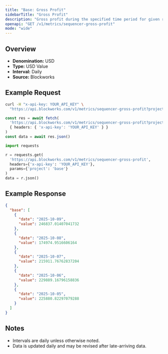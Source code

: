 ```yaml
---
title: "Base: Gross Profit"
sidebarTitle: "Gross Profit"
description: "Gross profit during the specified time period for given rollup."
openapi: "GET /v1/metrics/sequencer-gross-profit"
mode: "wide"
---
```


## Overview

- **Denomination:** USD
- **Type:** USD Value
- **Interval:** Daily
- **Source:** Blockworks

## Example Request

<CodeGroup>

```bash cURL
curl -H "x-api-key: YOUR_API_KEY" \
  "https://api.blockworks.com/v1/metrics/sequencer-gross-profit?project=base"
```

```typescript TypeScript
const res = await fetch(
  'https://api.blockworks.com/v1/metrics/sequencer-gross-profit?project=base',
  { headers: { 'x-api-key': 'YOUR_API_KEY' } }
)
const data = await res.json()
```

```python Python
import requests

r = requests.get(
  'https://api.blockworks.com/v1/metrics/sequencer-gross-profit',
  headers={'x-api-key': 'YOUR_API_KEY'},
  params={'project': 'base'}
)
data = r.json()
```

</CodeGroup>

## Example Response

```json
{
  "base": [
    {
      "date": "2025-10-09",
      "value": 246837.01407041732
    },
    {
      "date": "2025-10-08",
      "value": 174974.9516606164
    },
    {
      "date": "2025-10-07",
      "value": 215911.76762837204
    },
    {
      "date": "2025-10-06",
      "value": 229889.16796158836
    },
    {
      "date": "2025-10-05",
      "value": 225880.82297079288
    }
  ]
}
```

## Notes
- Intervals are daily unless otherwise noted.
- Data is updated daily and may be revised after late-arriving data.